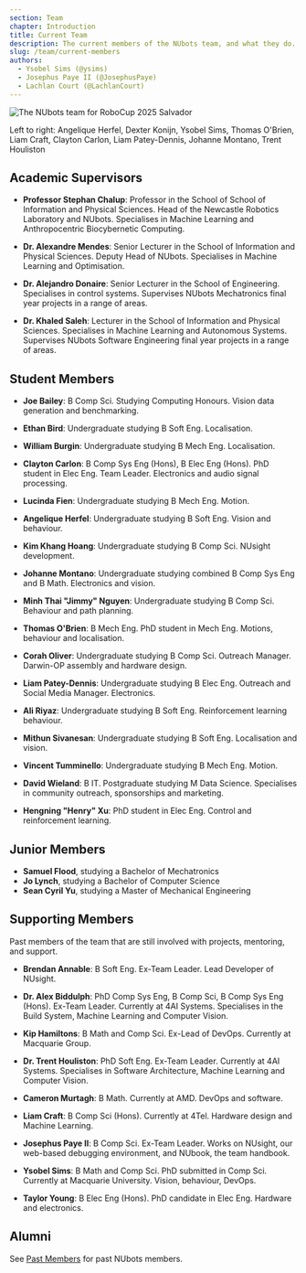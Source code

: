 ```yaml
---
section: Team
chapter: Introduction
title: Current Team
description: The current members of the NUbots team, and what they do.
slug: /team/current-members
authors:
  - Ysobel Sims (@ysims)
  - Josephus Paye II (@JosephusPaye)
  - Lachlan Court (@LachlanCourt)
---
```


![The NUbots team for RoboCup 2025 Salvador](./images/robocup-team-2025.jpg 'The NUbots team for RoboCup 2025')

Left to right: Angelique Herfel, Dexter Konijn, Ysobel Sims, Thomas O'Brien, Liam Craft, Clayton Carlon, Liam Patey-Dennis, Johanne Montano, Trent Houliston

## Academic Supervisors

- **Professor Stephan Chalup**: Professor in the School of School of Information and Physical Sciences. Head of the Newcastle Robotics Laboratory and NUbots. Specialises in Machine Learning and Anthropocentric Biocybernetic Computing.

- **Dr. Alexandre Mendes**: Senior Lecturer in the School of Information and Physical Sciences. Deputy Head of NUbots. Specialises in Machine Learning and Optimisation.

- **Dr. Alejandro Donaire**: Senior Lecturer in the School of Engineering. Specialises in control systems. Supervises NUbots Mechatronics final year projects in a range of areas.

- **Dr. Khaled Saleh**: Lecturer in the School of Information and Physical Sciences. Specialises in Machine Learning and Autonomous Systems. Supervises NUbots Software Engineering final year projects in a range of areas.

## Student Members

- **Joe Bailey**: B Comp Sci. Studying Computing Honours. Vision data generation and benchmarking.

- **Ethan Bird**: Undergraduate studying B Soft Eng. Localisation.

- **William Burgin**: Undergraduate studying B Mech Eng. Localisation.

- **Clayton Carlon**: B Comp Sys Eng (Hons), B Elec Eng (Hons). PhD student in Elec Eng. Team Leader. Electronics and audio signal processing.

- **Lucinda Fien**: Undergraduate studying B Mech Eng. Motion.

- **Angelique Herfel**: Undergraduate studying B Soft Eng. Vision and behaviour.

- **Kim Khang Hoang**: Undergraduate studying B Comp Sci. NUsight development.

- **Johanne Montano**: Undergraduate studying combined B Comp Sys Eng and B Math. Electronics and vision.

- **Minh Thai "Jimmy" Nguyen**: Undergraduate studying B Comp Sci. Behaviour and path planning.

- **Thomas O'Brien**: B Mech Eng. PhD student in Mech Eng. Motions, behaviour and localisation.

- **Corah Oliver**: Undergraduate studying B Comp Sci. Outreach Manager. Darwin-OP assembly and hardware design.

- **Liam Patey-Dennis**: Undergraduate studying B Elec Eng. Outreach and Social Media Manager. Electronics.

- **Ali Riyaz**: Undergraduate studying B Soft Eng. Reinforcement learning behaviour.

- **Mithun Sivanesan**: Undergraduate studying B Soft Eng. Localisation and vision.

- **Vincent Tumminello**: Undergraduate studying B Mech Eng. Motion.

- **David Wieland**: B IT. Postgraduate studying M Data Science. Specialises in community outreach, sponsorships and marketing.

- **Hengning "Henry" Xu**: PhD student in Elec Eng. Control and reinforcement learning.

## Junior Members

- **Samuel Flood**, studying a Bachelor of Mechatronics
- **Jo Lynch**, studying a Bachelor of Computer Science
- **Sean Cyril Yu**, studying a Master of Mechanical Engineering

## Supporting Members

Past members of the team that are still involved with projects, mentoring, and support.

- **Brendan Annable**: B Soft Eng. Ex-Team Leader. Lead Developer of NUsight.

- **Dr. Alex Biddulph**: PhD Comp Sys Eng, B Comp Sci, B Comp Sys Eng (Hons). Ex-Team Leader. Currently at 4AI Systems. Specialises in the Build System, Machine Learning and Computer Vision.

- **Kip Hamiltons**: B Math and Comp Sci. Ex-Lead of DevOps. Currently at Macquarie Group.

- **Dr. Trent Houliston**: PhD Soft Eng. Ex-Team Leader. Currently at 4AI Systems. Specialises in Software Architecture, Machine Learning and Computer Vision.

- **Cameron Murtagh**: B Math. Currently at AMD. DevOps and software.

- **Liam Craft**: B Comp Sci (Hons). Currently at 4Tel. Hardware design and Machine Learning.

- **Josephus Paye II**: B Comp Sci. Ex-Team Leader. Works on NUsight, our web-based debugging environment, and NUbook, the team handbook.

- **Ysobel Sims**: B Math and Comp Sci. PhD submitted in Comp Sci. Currently at Macquarie University. Vision, behaviour, DevOps.

- **Taylor Young**: B Elec Eng (Hons). PhD candidate in Elec Eng. Hardware and electronics.

## Alumni

See [Past Members](/team/past-members) for past NUbots members.
